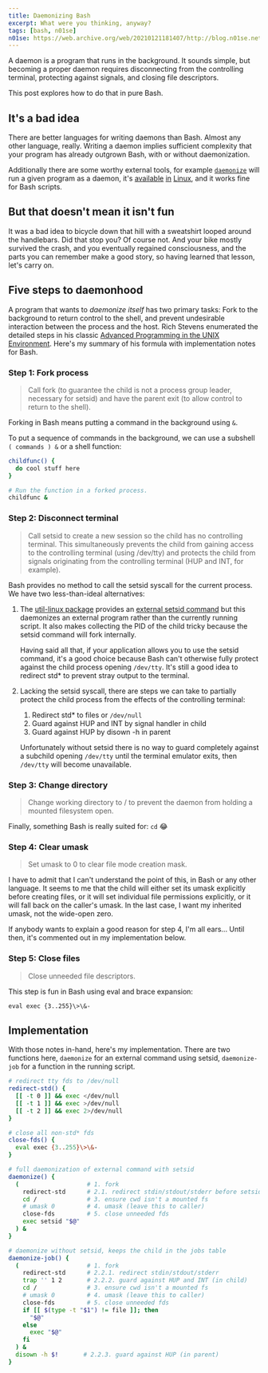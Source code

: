 ```yaml
---
title: Daemonizing Bash
excerpt: What were you thinking, anyway?
tags: [bash, n01se]
n01se: https://web.archive.org/web/20210121181407/http://blog.n01se.net/blog-n01se-net-p-145.html
---
```


A daemon is a program that runs in the background. It sounds simple, but
becoming a proper daemon requires disconnecting from the controlling terminal,
protecting against signals, and closing file descriptors.

This post explores how to do that in pure Bash.

## It's a bad idea

There are better languages for writing daemons than Bash. Almost any other
language, really. Writing a daemon implies sufficient complexity that your
program has already outgrown Bash, with or without daemonization.

Additionally there are some worthy external tools, for example
[`daemonize`](http://software.clapper.org/daemonize/) will run a given program
as a daemon, it's
[available](https://packages.debian.org/search?keywords=daemonize)
[in](https://packages.fedoraproject.org/pkgs/daemonize/daemonize/index.html)
[Linux](https://packages.ubuntu.com/search?keywords=daemonize), and it works
fine for Bash scripts.

## But that doesn't mean it isn't fun

It was a bad idea to bicycle down that hill with a sweatshirt looped around the
handlebars. Did that stop you? Of course not. And your bike mostly survived the
crash, and you eventually regained consciousness, and the parts you can remember
make a good story, so having learned that lesson, let's carry on.

## Five steps to daemonhood

A program that wants to _daemonize itself_ has two primary tasks: Fork to the
background to return control to the shell, and prevent undesirable interaction
between the process and the host. Rich Stevens enumerated the detailed steps in
his classic [Advanced Programming in the UNIX
Environment](http://apuebook.com/). Here's my summary of his formula with
implementation notes for Bash.

### Step 1: Fork process

> Call fork (to guarantee the child is not a process group leader, necessary for
> setsid) and have the parent exit (to allow control to return to the shell).

Forking in Bash means putting a command in the background using `&`.

To put a sequence of commands in the background, we can use a subshell `(
commands ) &` or a shell function:

```bash
childfunc() {
  do cool stuff here
}

# Run the function in a forked process.
childfunc &
```

### Step 2: Disconnect terminal

> Call setsid to create a new session so the child has no controlling terminal.
> This simultaneously prevents the child from gaining access to the controlling
> terminal (using /dev/tty) and protects the child from signals originating
> from the controlling terminal (HUP and INT, for example).

Bash provides no method to call the setsid syscall for the current process.
We have two less-than-ideal alternatives:

1. The [util-linux package](https://github.com/util-linux/util-linux) provides
   an [external setsid command](https://github.com/util-linux/util-linux/blob/master/sys-utils/setsid.c)
   but this daemonizes an external program rather than the currently running
   script. It also makes collecting the PID of the child tricky because the
   setsid command will fork internally.

   Having said all that, if your application allows you to use the setsid
   command, it's a good choice because Bash can't otherwise fully protect
   against the child process opening `/dev/tty`. It's still a good idea to
   redirect std* to prevent stray output to the terminal.

2. Lacking the setsid syscall, there are steps we can take to partially
   protect the child process from the effects of the controlling terminal:

   1. Redirect std* to files or `/dev/null`
   2. Guard against HUP and INT by signal handler in child
   3. Guard against HUP by disown -h in parent

   Unfortunately without setsid there is no way to guard completely against
   a subchild opening `/dev/tty` until the terminal emulator exits, then
   `/dev/tty` will become unavailable.

### Step 3: Change directory

> Change working directory to / to prevent the daemon from holding a mounted
> filesystem open.

Finally, something Bash is really suited for: `cd` 😂

### Step 4: Clear umask

> Set umask to 0 to clear file mode creation mask.

I have to admit that I can't understand the point of this, in Bash or any
other language. It seems to me that the child will either set its umask
explicitly before creating files, or it will set individual file
permissions explicitly, or it will fall back on the caller's umask. In the
last case, I want my inherited umask, not the wide-open zero.

If anybody wants to explain a good reason for step 4, I'm all ears...
Until then, it's commented out in my implementation below.

### Step 5: Close files

> Close unneeded file descriptors.

This step is fun in Bash using eval and brace expansion:

```
eval exec {3..255}\>\&-
```

## Implementation

With those notes in-hand, here's my implementation. There are two
functions here, `daemonize` for an external command using setsid,
`daemonize-job` for a function in the running script.

```bash
# redirect tty fds to /dev/null
redirect-std() {
  [[ -t 0 ]] && exec </dev/null
  [[ -t 1 ]] && exec >/dev/null
  [[ -t 2 ]] && exec 2>/dev/null
}

# close all non-std* fds
close-fds() {
  eval exec {3..255}\>\&-
}

# full daemonization of external command with setsid
daemonize() {
  (                   # 1. fork
    redirect-std      # 2.1. redirect stdin/stdout/stderr before setsid
    cd /              # 3. ensure cwd isn't a mounted fs
    # umask 0         # 4. umask (leave this to caller)
    close-fds         # 5. close unneeded fds
    exec setsid "$@"
  ) &
}

# daemonize without setsid, keeps the child in the jobs table
daemonize-job() {
  (                   # 1. fork
    redirect-std      # 2.2.1. redirect stdin/stdout/stderr
    trap '' 1 2       # 2.2.2. guard against HUP and INT (in child)
    cd /              # 3. ensure cwd isn't a mounted fs
    # umask 0         # 4. umask (leave this to caller)
    close-fds         # 5. close unneeded fds
    if [[ $(type -t "$1") != file ]]; then
      "$@"
    else
      exec "$@"
    fi
  ) &
  disown -h $!       # 2.2.3. guard against HUP (in parent)
}
```
